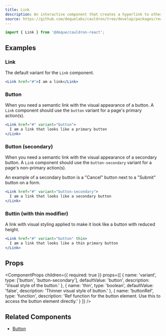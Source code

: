 ```yaml
---
title: Link
description: An interactive component that creates a hyperlink to other web pages, files, email addresses, locations on the same page, etc.
source: https://github.com/dequelabs/cauldron/tree/develop/packages/react/src/components/Link/index.tsx
---
```



```js
import { Link } from '@deque/cauldron-react';
```

## Examples

### Link

The default variant for the `Link` component.

```jsx example
<Link href="#">I am a link</Link>
```

### Button

When you need a semantic link with the visual appearance of a button. A `Link` component should use the `button` variant for a page's primary action(s).

```jsx example
<Link href="#" variant="button">
  I am a link that looks like a primary button
</Link>
```

### Button (secondary)

When you need a semantic link with the visual appearance of a secondary button. A `Link` component should use the `button-secondary` variant for a page's non-primary action(s).

An example of a secondary button is a "Cancel" button next to a "Submit" button on a form.

```jsx example
<Link href="#" variant="button-secondary">
  I am a link that looks like a secondary button
</Link>
```

### Buttin (with thin modifier)

A link with visual styling applied to make it look like a button with reduced height.

```jsx example
<Link href="#" variant="button" thin>
  I am a link that looks like a thin primary button
</Link>
```

## Props

<ComponentProps
  children={{
    required: true
  }}
  props={[
    {
      name: 'variant',
      type: ['button', 'button-secondary'],
      defaultValue: 'button',
      description: 'Visual style of the button.'
    },
    {
      name: 'thin',
      type: 'boolean',
      defaultValue: 'false',
      description: 'Thinner visual style of button.'
    },
    {
      name: 'buttonRef',
      type: 'function',
      description:
        'Ref function for the button element. Use this to access the button element directly.'
    }
  ]}
/>

## Related Components

- [Button](./Button)
